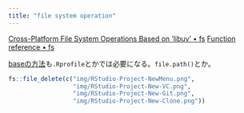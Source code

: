 ```yaml
---
title: "file system operation"
---
```


[Cross-Platform File System Operations Based on 'libuv' • fs](https://fs.r-lib.org/)
[Function reference • fs](https://fs.r-lib.org/reference/index.html)

[baseの方法](baseR.html)も`.Rprofile`とかでは必要になる。`file.path()`とか。

```r
fs::file_delete(c("img/RStudio-Project-NewMenu.png",
                  "img/RStudio-Project-New-VC.png",
                  "img/RStudio-Project-New-Git.png",
                  "img/RStudio-Project-New-Clone.png"))
```

